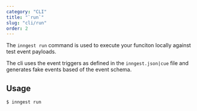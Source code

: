 ```yaml
---
category: "CLI"
title: "`run`"
slug: "cli/run"
order: 2
---
```


The `inngest run` command is used to execute your funciton locally against test event payloads.

The cli uses the event triggers as defined in the `inngest.json|cue` file and generates fake events based of the event schema.

## Usage

```
$ inngest run
```
